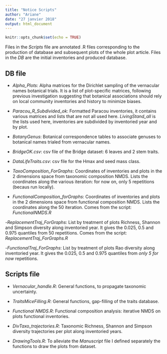 ```yaml
---
title: "Notice Scripts"
author: "Ariane"
date: "27 janvier 2018"
output: html_document
---
```



```r
knitr::opts_chunk$set(echo = TRUE)
```


Files in the *Scripts* file are annotated .R files corresponding to the production of database and subsequent plots of the whole plot article.
Files in the *DB* are the initial inventories and produced database.


## DB file

- *Alpha_Plots*: Alpha matrices for the Dirichlet sampling of the vernacular names botanical trials. 
It is a list of plot-specific matrices, following previous investigation suggesting that botanical associations should rely on local community inventories and history to minimize biases.

- *Paracou_R_Subdivided_ok*: Formatted Paracou inventories, it contains various matrices and lists that are not all used here. 
*LivingStand_all* is the lists used here, inventories are subdivided by inventoried year and by plot.

- *BotanyGenus*: Botanical correspondence tables to associate genuses to botanical names trialed from vernacular names.

- *BridgeOK.csv*: csv file of the Bridge dataset: 6 leaves and 2 stem traits.

- *DataLifeTraits.csv*: csv file for the Hmax and seed mass class.

- *TaxoComposition_ForGraphs*: Coordinates of inventories and plots in the 2 dimensions space from taxonomic composition NMDS. 
Lists the coordinates along the various iteration: for now on, only 5 repetitions (becaus run locally).

- *FunctionalComposition_forGraphs*: Coordinates of inventories and plots in the 2 dimensions space from functional composition NMDS. 
Lists the coordinates along the 50 iteration. Comes from the script: *FunctionalNMDS.R*

-*ReplacementTraj_ForGraphs*: List by treatment of plots Richness, Shannon and Simpson diversity along inventoried year. 
It gives the 0.025, 0.5 and 0.975 quantiles from 50 repetitions.
Comes from the script: *ReplacementTraj_ForGraphs.R*

-*FunctionalTraj_ForGraphs*: List by treatment of plots Rao diversity along inventoried year. 
It gives the 0.025, 0.5 and 0.975 quantiles from *only 5 for now* repetitions.


## Scripts file

- *Vernacular_handle.R*: General functions, to propagate taxonomic uncertainty.

- *TraitsMiceFilling.R*: General functions, gap-filling of the traits database.

- *Functional NMDS.R*: Functional composition analysis: iterative NMDS on plots functional inventories.

- *DivTaxo_trajectories.R*: Taxonomic Richness, Shannon and Simpson diversity trajectories per plot along inventoried years.

- *DrawingTools.R*: To alleviate the *Manuscript* file I defined separately the functions to draw the plots from dataset.
